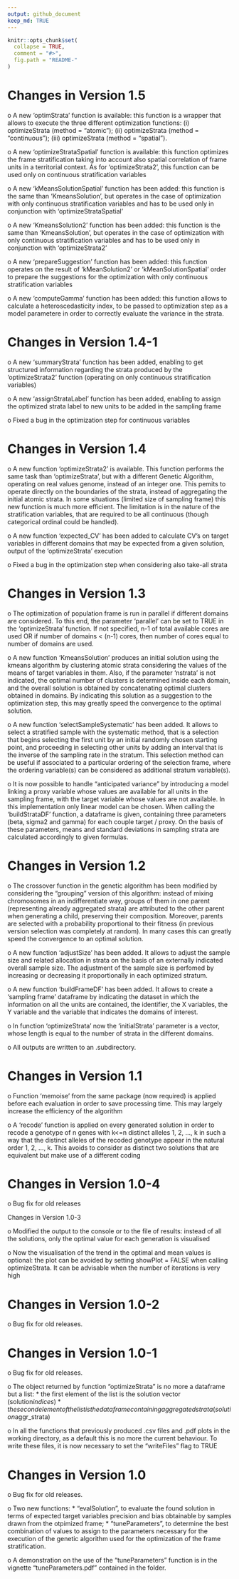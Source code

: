```yaml
---
output: github_document
keep_md: TRUE
---
```


<!-- NEWS.md is generated from NEWS.Rmd. Please edit NEWS.Rmd file -->

```r
knitr::opts_chunk$set(
  collapse = TRUE,
  comment = "#>",
  fig.path = "README-"
)
```

# Changes in Version 1.5

  o A new 'optimStrata' function is available: this function is a wrapper that allows to execute the three different         optimization functions: (i) optimizeStrata (method = "atomic"); (ii) optimizeStrata (method = "continuous"); (iii)         optimizeStrata (method = "spatial").	

  o A new 'optimizeStrataSpatial' function is available: this function optimizes the frame stratification
  taking into account also spatial correlation of frame units in a territorial context. As for 'optimizeStrata2',
  this function can be used only on continuous stratification variables	
  
  o A new 'kMeansSolutionSpatial' function has been added: this function is the same than 'KmeansSolution', 
  but operates in the case of optimization with only continuous stratification variables and has to be 
  used only in conjunction with 'optimizeStrataSpatial'
  
  o A new 'KmeansSolution2' function has been added: this function is the same than 'KmeansSolution', 
  but operates in the case of optimization with only continuous stratification variables and has to be 
  used only in conjunction with 'optimizeStrata2'
  
  o A new 'prepareSuggestion' function has been added: this function operates on the result of 'kMeanSolution2' or 'kMeanSolutionSpatial' order to prepare the suggestions for the 
  optimization with only continuous stratification variables   
  
  o A new 'computeGamma' function has been added: this function allows to calculate a heteroscedasticity index,
  to be passed to optimization step as a model parametere in order to correctly evaluate the variance in the strata.


# Changes in Version 1.4-1

  o A new 'summaryStrata' function has been added, enabling to get structured information regarding 
  the strata produced by the 'optimizeStrata2' function (operating on only continuous stratification 
  variables)
  
  o A new 'assignStrataLabel' function has been added, enabling to assign the optimized strata label
  to new units to be added in the sampling frame

  o Fixed a bug in the optimization step for continuous variables

# Changes in Version 1.4

o A new function 'optimizeStrata2' is available. This function performs the same task 
  than 'optimizeStrata', but with a different Genetic Algorithm, operating on real values 
  genome, instead of an integer one. 
  This pemits to operate directly on the boundaries of the strata, instead of aggregating 
  the initial atomic strata. 
  In some situations (limited size of sampling frame) this new function is much more efficient. 
  The limitation is in the nature of the stratification variables, that are required to be 
  all continuous (though categorical ordinal could be handled). 

  o A new function 'expected_CV' has been added to calculate CV's  on target 
  variables in different domains that may be expected from a given solution, output 
  of the 'optimizeStrata' execution
  
  o Fixed a bug in the optimization step when considering also take-all strata



# Changes in Version 1.3

  o The optimization of population frame is run in parallel if different
  domains are considered. To this end, the parameter 'parallel' can be set
  to TRUE in the 'optimizeStrata' function. If not specified, n-1 of total
  available cores are used OR if number of domains < (n-1) cores, then
  number of cores equal to number of domains are used.

  o A new function 'KmeansSolution' produces an initial solution using the
  kmeans algorithm by clustering atomic strata considering the values of 
  the means of target variables in them.
  Also, if the parameter 'nstrata' is not indicated, the optimal number of
  clusters is determined inside each domain, and the overall solution is
  obtained by concatenating optimal clusters obtained in domains. By
  indicating this solution as a suggestion to the 
  optimization step, this may greatly speed the convergence to the optimal
  solution.

  o A new function 'selectSampleSystematic' has been added. It allows to
  select a stratified sample with the systematic method, that is a selection
  that begins selecting the first unit by an initial randomly chosen
  starting point, and proceeding in selecting other units by adding an
  interval that is the inverse of the sampling rate in the stratum. This
  selection method can be useful if associated to a particular ordering of
  the selection frame, where the ordering variable(s) can be considered as
  additional stratum variable(s). 
  
  o It is now possible to handle "anticipated variance" by introducing a
  model linking a proxy variable whose values are available for all units in
  the sampling frame, with the target variable whose values are not
  available. In this implementation only linear model can be chosen. When
  calling the 'buildStrataDF' function, a dataframe is given, containing
  three parameters (beta, sigma2 and gamma) for each couple target / proxy.
  On the basis of these parameters, means and   standard deviations in
  sampling strata are calculated accordingly to given formulas.


# Changes in Version 1.2

  o The crossover function in the genetic algorithm has been modified by
  considering the "grouping" version of this algorithm: instead of mixing
  chromosomes in an indifferentiate way, groups of them in one parent
  (representing already aggregated strata) are attributed to the other
  parent when generating a child, preserving their composition. Moreover,
  parents are selected with a probability proportional to their fitness (in
  previous version selection was completely at random). In many cases this
  can greatly speed the convergence to an optimal solution.

  o A new function 'adjustSize' has been added. It allows to adjust the
  sample size and related allocation in strata on the basis of an 
  externally indicated overall sample size. The adjustment of the sample
  size is perfomed by increasing or decreasing it proportionally in each
  optimized stratum.
  
  o A new function 'buildFrameDF' has been added. It allows to create a
  'sampling frame' dataframe by indicating the dataset in which the
  information on all the units are contained, the identifier, the X
  variables, the Y variable and the variable that indicates the domains 
  of interest.
  
  o In function 'optimizeStrata' now the 'initialStrata' parameter is a
  vector, whose length is equal to the number of strata in the different
  domains.
  
  o All outputs are written to an .\output subdirectory. 
  
# Changes in Version 1.1

  o Function 'memoise' from the same package (now required) is applied
  before each evaluation in order to save processing time. This may largely
  increase the efficiency of the algorithm
  
  o A 'recode' function is applied on every generated solution in order to
  recode a genotype of n genes with k<=n  distinct alleles 1, 2, ..., k in
  such a way that the distinct alleles of the recoded genotype appear in
  the natural order 1, 2, ..., k.  This avoids to consider as distinct two
  solutions that are equivalent but make use of a different coding



# Changes in Version 1.0-4

  o Bug fix for old releases

Changes in Version 1.0-3

  o Modified the output to the console or to the file of results: instead
  of all the solutions, only the optimal value for each generation is
  visualised
  
  o Now the visualisation of the trend in the optimal and mean values is
  optional: the plot can be avoided by setting showPlot = FALSE when
  calling optimizeStrata. It can be advisable when the number of iterations
  is very high
  

# Changes in Version 1.0-2

  o Bug fix for old releases.


# Changes in Version 1.0-1

  o Bug fix for old releases.

  o The object returned by function "optimizeStrata" is no more a dataframe
  but a list:
	* the first element of the list is the solution vector (solution$indices)
	* the second element of the list is the dataframe containing aggregated
	strata (solution$aggr_strata)

  o In all the functions that previously produced .csv files and .pdf plots
  in the working directory, as a default this is no more the current
  behaviour. To write these files, it is now necessary to set the 
  "writeFiles" flag to TRUE


# Changes in Version 1.0

  o Bug fix for old releases.

  o Two new functions:
    * "evalSolution", to evaluate the found solution in terms of expected
    target variables precision and bias obtainable by samples drawn from
    the otpimized frame;
    * "tuneParameters", to determine the best combination of values to
    assign to the parameters necessary for the execution of the genetic
    algorithm used for the optimization of the frame stratification.

  o A demonstration on the use of  the "tuneParameters" function is in the
  vignette "tuneParameters.pdf" contained in the \inst\doc folder.

 